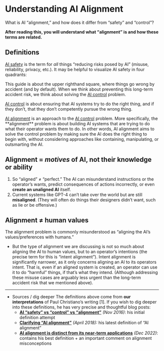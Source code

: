 
# Understanding AI Alignment

<Promise>
What is AI “alignment,” and how does it differ from “safety” and “control”?

<b>After reading this, you will understand what “alignment” is and how these terms are related.</b>
</Promise>

## Definitions

<u>AI safety</u> is the term for _all_ things “reducing risks posed by AI” (misuse,
reliability, privacy, etc.). It may be helpful to visualize AI safety in four quadrants:

<div class="mt-4">
  <RiskTable />
</div>

This guide is about the upper righthand square, where things go wrong by accident (and by default). When we think about preventing this long-term accident risk, we think about solving the <u>AI control</u> problem.

<u>AI control</u> is about ensuring that AI systems try to do the right thing, and
if they don’t, that they don’t competently pursue the wrong thing.

<div>
  <u>AI alignment</u> is an approach to the <u>AI control</u> problem. More specifically,
  the **alignment** problem is about <StyledText highlight>building AI systems that are trying to
    do what their operator wants them to do</StyledText>. In other words, AI alignment aims to
  solve the control problem by making sure the AI does the right thing to begin with,
  without considering approaches like containing, manipulating, or outsmarting the
  AI.
</div>

## Alignment = _motives_ of AI, not their knowledge or ability

1. So “aligned” ≠ “perfect.” The AI can misunderstand instructions or the operator’s wants, predict consequences of actions incorrectly, or even **create an unaligned AI** itself.
2. Current systems like GPT-4 can’t take over the world but are still **misaligned**. (They will often do things their designers didn’t want, such as lie or be offensive.)

## Alignment ≠ human values

The alignment problem is commonly misunderstood as “aligning the AI’s values/preferences with humans.”

- But the type of alignment we are discussing is not so much about aligning the AI to human values, but to an operator’s intentions (the precise term for this is “intent alignment”).
  Intent alignment is significantly narrower, as it only concerns aligning an AI to its operators intent.
  That is, even if an aligned system is created, an operator can use it to do “harmful” things, if that’s what they intend. (Although addressing these misuse cases are arguably less urgent than the long-term accident risk that we mentioned above).

---

- Sources / dig deeper
  The definitions above come from **our interpretations** of Paul Christiano’s writing [1]. If you wish to dig deeper into these definitions, he has very precise and thoughtful blog posts:
  - [**AI “safety” vs “control” vs “alignment”**](https://ai-alignment.com/ai-safety-vs-control-vs-alignment-2a4b42a863cc) _(Nov 2016)_: his initial definition attempt
  - [**Clarifying “AI alignment”**](https://ai-alignment.com/clarifying-ai-alignment-cec47cd69dd6) _(April 2018):_ his latest definition of “AI alignment”
  - [**AI alignment is distinct from its near-term applications**](https://ai-alignment.com/ai-alignment-is-distinct-from-its-near-term-applications-81300500ad2e) _(Dec 2022)_: contains his best definition + an important comment on alignment misconceptions
